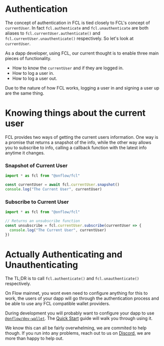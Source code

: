 
# Authentication

The concept of authentication in FCL is tied closely to FCL's concept of `currentUser`. In fact `fcl.authenticate` and `fcl.unauthenticate` are both aliases to `fcl.currentUser.authenticate()` and `fcl.currentUser.unauthenticate()` respectively. So let's look at `currentUser`.

As a dapp developer, using FCL, our current thought is to enable three main pieces of functionality.

- How to know the `currentUser` and if they are logged in.
- How to log a user in.
- How to log a user out.

Due to the nature of how FCL works, logging a user in and signing a user up are the same thing.

# Knowing things about the current user

FCL provides two ways of getting the current users information. One way is a promise that returns a snapshot of the info, while the other way allows you to subscribe to info, calling a callback function with the latest info anytime it changes.

### Snapshot of Current User

```javascript
import * as fcl from "@onflow/fcl"

const currentUser = await fcl.currentUser.snapshot()
console.log("The Current User", currentUser)
```

### Subscribe to Current User

```javascript
import * as fcl from "@onflow/fcl"

// Returns an unsubscribe function
const unsubscribe = fcl.currentUser.subscribe(currentUser => {
  console.log("The Current User", currentUser)
})
```

# Actually Authenticating and Unauthenticating

The TL;DR is to call `fcl.authenticate()` and `fcl.unauthenticate()` respectively.

On Flow mainnet, you wont even need to configure anything for this to work, the users of your dapp will go through the authentication process and be able to use any FCL compatible wallet providers.

During development you will probably want to configure your dapp to use [`@onflow/dev-wallet`](../../../dev-wallet).
The [Quick Start](../../#quick-start) guide will walk you through using it.

We know this can all be fairly overwhelming, we are commited to help though. If you run into any problems, reach out to us on [Discord](https://discord.gg/k6cZ7QC), we are more than happy to help out.
